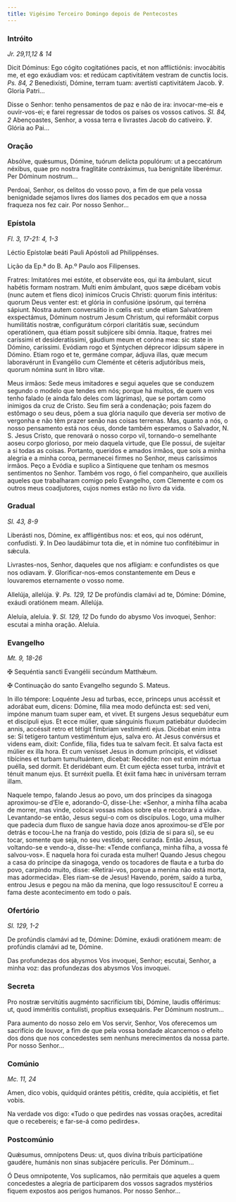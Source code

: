 ```yaml
---
title: Vigésimo Terceiro Domingo depois de Pentecostes
---
```


### Intróito

<em>Jr. 29,11,12 & 14</em>

<div class="side-by-side not-content">

Dicit Dóminus: Ego cógito cogitatiónes pacis, et non afflictiónis: invocábitis me, et ego exáudiam vos: et redúcam captivitátem vestram de cunctis locis. <em>Ps. 84, 2</em> Benedixísti, Dómine, terram tuam: avertísti captivitátem Jacob. ℣. Gloria Patri...

Disse o Senhor: tenho pensamentos de paz e não de ira: invocar-me-eis e ouvir-vos-ei; e farei regressar de todos os países os vossos cativos. <em>Sl. 84, 2</em> Abençoastes, Senhor, a vossa terra e livrastes Jacob do cativeiro. ℣. Glória ao Pai...

</div>

### Oração

<div class="side-by-side not-content">

Absólve, quǽsumus, Dómine, tuórum delícta populórum: ut a peccatórum néxibus, quae pro nostra fraglitáte contráximus, tua benignitáte liberémur. Per Dóminum nostrum...

Perdoai, Senhor, os delitos do vosso povo, a fim de que pela vossa benignidade sejamos livres dos liames dos pecados em que a nossa fraqueza nos fez cair. Por nosso Senhor...

</div>

### Epístola

<em>Fl. 3, 17-21: 4, 1-3</em>

<div class="side-by-side not-content">

Léctio Epístolæ beáti Pauli Apóstoli ad Philippénses.

Lição da Ep.ª do B. Ap.º Paulo aos Filipenses.

Fratres: Imitatóres mei estóte, et observáte eos, qui ita ámbulant, sicut habétis formam nostram. Multi enim ámbulant, quos sæpe dicébam vobis (nunc autem et flens dico) inimícos Crucis Christi: quorum finis intéritus: quorum Deus venter est: et glória in confusióne ipsórum, qui terréna sápiunt. Nostra autem conversátio in cœlis est: unde etiam Salvatórem exspectámus, Dóminum nostrum Jesum Christum, qui reformábit corpus humilitátis nostræ, configurátum córpori claritátis suæ, secúndum operatiónem, qua étiam possit subjícere sibi ómnia. Itaque, fratres mei caríssimi et desideratíssimi, gáudium meum et coróna mea: sic state in Dómino, caríssimi. Evódiam rogo et Sýntychen déprecor idípsum sápere in Dómino. Etiam rogo et te, germáne compar, ádjuva illas, quæ mecum laboravérunt in Evangélio cum Cleménte et céteris adjutóribus meis, quorum nómina sunt in libro vitæ.

Meus irmãos: Sede meus imitadores e segui aqueles que se conduzem segundo o modelo que tendes em nós; porque há muitos, de quem vos tenho falado (e ainda falo deles com lágrimas), que se portam como inimigos da cruz de Cristo. Seu fim será a condenação; pois fazem do estômago o seu deus, põem a sua glória naquilo que deveria ser motivo de vergonha e não têm prazer senão nas coisas terrenas. Mas, quanto a nós, o nosso pensamento está nos céus, donde também esperamos o Salvador, N. S. Jesus Cristo, que renovará o nosso corpo vil, tornando-o semelhante aoseu corpo glorioso, por meio daquela virtude, que Ele possui, de sujeitar a si todas as coisas. Portanto, queridos e amados irmãos, que sois a minha alegria e a minha coroa, permanecei firmes no Senhor, meus caríssimos irmãos. Peço a Evódia e suplico a Sintiquene que tenham os mesmos sentimentos no Senhor. Também vos rogo, ó fiel companheiro, que auxilieis aqueles que trabalharam comigo pelo Evangelho, com Clemente e com os outros meus coadjutores, cujos nomes estão no livro da vida.

</div>

### Gradual

<em>Sl. 43, 8-9</em>

<div class="side-by-side not-content">

Liberásti nos, Dómine, ex affligéntibus nos: et eos, qui nos odérunt, confudísti. ℣. In Deo laudábimur tota die, et in nómine tuo confitébimur in sǽcula.

Livrastes-nos, Senhor, daqueles que nos afligiam: e confundistes os que nos odiavam. ℣. Glorificar-nos-emos constantemente em Deus e louvaremos eternamente o vosso nome.

Allelúja, allelúja. ℣. <em>Ps. 129, 12</em> De profúndis clamávi ad te, Dómine: Dómine, exáudi oratiónem meam. Allelúja.

Aleluia, aleluia. ℣. <em>Sl. 129, 12</em> Do fundo do abysmo Vos invoquei, Senhor: escutai a minha oração. Aleluia.

</div>

### Evangelho

<em>Mt. 9, 18-26</em>

<div class="side-by-side not-content">

<span class="cross text-red-500">✠</span> Sequéntia sancti Evangélii secúndum Matthǽum.

<span class="cross text-red-500">✠</span> Continuação do santo Evangelho segundo S. Mateus.

In illo témpore: Loquénte Jesu ad turbas, ecce, princeps unus accéssit et adorábat eum, dicens: Dómine, fília mea modo defúncta est: sed veni, impóne manum tuam super eam, et vivet. Et surgens Jesus sequebátur eum et discípuli ejus. Et ecce múlier, quæ sánguinis fluxum patiebátur duódecim annis, accéssit retro et tétigit fímbriam vestiménti ejus. Dicébat enim intra se: Si tetígero tantum vestiméntum ejus, salva ero. At Jesus convérsus et videns eam, dixit: Confíde, fília, fides tua te salvam fecit. Et salva facta est múlier ex illa hora. Et cum venísset Jesus in domum príncipis, et vidísset tibícines et turbam tumultuántem, dicebat: Recédite: non est enim mórtua puélla, sed dormit. Et deridébant eum. Et cum ejécta esset turba, intrávit et ténuit manum ejus. Et surréxit puella. Et éxiit fama hæc in univérsam terram illam.

Naquele tempo, falando Jesus ao povo, um dos príncipes da sinagoga aproximou-se d’Ele e, adorando-O, disse-Lhe: «Senhor, a minha filha acaba de morrer, mas vinde, colocai vossas mãos sobre ela e recobrará a vida». Levantando-se então, Jesus segui-o com os discípulos. Logo, uma mulher que padecia dum fluxo de sangue havia doze anos aproximou-se d’Ele por detrás e tocou-Lhe na franja do vestido, pois (dizia de si para si), se eu tocar, somente que seja, no seu vestido, serei curada. Então Jesus, voltando-se e vendo-a, disse-lhe: «Tende confiança, minha filha, a vossa fé salvou-vos». E naquela hora foi curada esta mulher! Quando Jesus chegou a casa do príncipe da sinagoga, vendo os tocadores de flauta e a turba do povo, carpindo muito, disse: «Retirai-vos, porque a menina não está morta, mas adormecida». Eles riam-se de Jesus! Havendo, porém, saído a turba, entrou Jesus e pegou na mão da menina, que logo ressuscitou! E correu a fama deste acontecimento em todo o país.

</div>

### Ofertório

<em>Sl. 129, 1-2</em>

<div class="side-by-side not-content">

De profúndis clamávi ad te, Dómine: Dómine, exáudi oratiónem meam: de profúndis clamávi ad te, Dómine.

Das profundezas dos abysmos Vos invoquei, Senhor; escutai, Senhor, a minha voz: das profundezas dos abysmos Vos invoquei.

</div>

### Secreta

<div class="side-by-side not-content">

Pro nostræ servitútis augménto sacrifícium tibi, Dómine, laudis offérimus: ut, quod imméritis contulísti, propítius exsequáris. Per Dóminum nostrum...

Para aumento do nosso zelo em Vos servir, Senhor, Vos oferecemos um sacrifício de louvor, a fim de que pela vossa bondade alcancemos o efeito dos dons que nos concedestes sem nenhuns merecimentos da nossa parte. Por nosso Senhor...

</div>

### Comúnio

<em>Mc. 11, 24</em>

<div class="side-by-side not-content">

Amen, dico vobis, quidquid orántes pétitis, crédite, quia accipiétis, et fiet vobis.

Na verdade vos digo: «Tudo o que pedirdes nas vossas orações, acreditai que o recebereis; e far-se-á como pedirdes».

</div>

### Postcomúnio

<div class="side-by-side not-content">

Quǽsumus, omnípotens Deus: ut, quos divína tríbuis participatióne gaudére, humánis non sinas subjacére perículis. Per Dóminum...

Ó Deus omnipotente, Vos suplicamos, não permitais que aqueles a quem concedestes a alegria de participarem dos vossos sagrados mystérios fiquem expostos aos perigos humanos. Por nosso Senhor...

</div>
